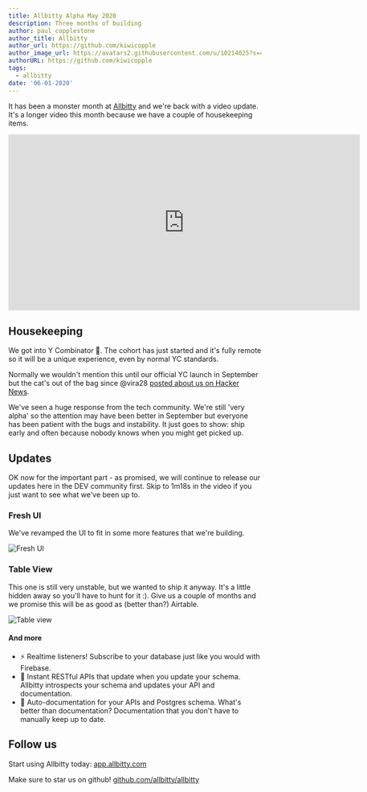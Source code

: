 ```yaml
---
title: Allbitty Alpha May 2020
description: Three months of building
author: paul_copplestone
author_title: Allbitty
author_url: https://github.com/kiwicopple
author_image_url: https://avatars2.githubusercontent.com/u/10214025?s=400&u=c6775be2ae667e2acae3ccd347fed62bb3f5b3e7&v=4
authorURL: https://github.com/kiwicopple
tags:
  - allbitty
date: '06-01-2020'
---
```


It has been a monster month at [Allbitty](/) and we're back with a video update. It's a longer video this month because we have a couple of housekeeping items.

<!--truncate-->

<iframe
  className="w-full"
  width="700"
  height="350"
  src="https://www.youtube-nocookie.com/embed/e4qXmcEFaUs"
  frameBorder="0"
  allow="accelerometer; autoplay; encrypted-media; gyroscope; picture-in-picture"
  allowfullscreen
></iframe>

## Housekeeping

We got into Y Combinator :tada:. The cohort has just started and it's fully remote so it will be a unique experience, even by normal YC standards.

Normally we wouldn't mention this until our official YC launch in September but the cat's out of the bag since @vira28 [posted about us on Hacker News](https://news.ycombinator.com/item?id=23319901).

We've seen a huge response from the tech community. We're still 'very alpha' so the attention may have been better in September but everyone has been patient with the bugs and instability. It just goes to show: ship early and often because nobody knows when you might get picked up.

## Updates

OK now for the important part - as promised, we will continue to release our updates here in the DEV community first. Skip to 1m18s in the video if you just want to see what we've been up to.

### Fresh UI

We've revamped the UI to fit in some more features that we're building.

![Fresh UI](https://dev-to-uploads.s3.amazonaws.com/i/jzzm7u56ns6ega9uyc4j.png)

### Table View

This one is still very unstable, but we wanted to ship it anyway. It's a little hidden away so you'll have to hunt for it :). Give us a couple of months and we promise this will be as good as (better than?) Airtable.

![Table view](https://dev-to-uploads.s3.amazonaws.com/i/jalcaoz4lsp2b6wegah5.png)

#### And more

- ⚡ Realtime listeners! Subscribe to your database just like you would with Firebase.
- 🤖 Instant RESTful APIs that update when you update your schema. Allbitty introspects your schema and updates your API and documentation.
- 📓 Auto-documentation for your APIs and Postgres schema. What's better than documentation? Documentation that you don't have to manually keep up to date.

## Follow us

Start using Allbitty today: [app.allbitty.com](https://app.allbitty.com)

Make sure to star us on github! [github.com/allbitty/allbitty](https://github.com/allbitty/allbitty)
